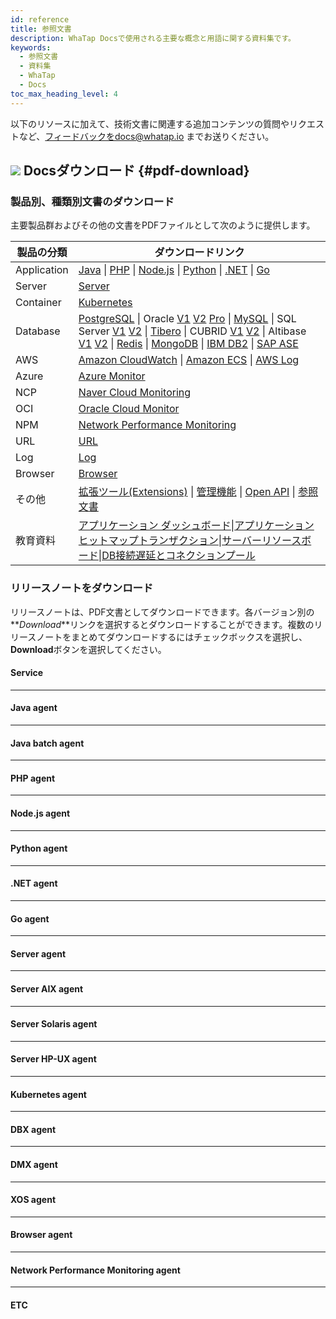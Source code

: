 ```yaml
---
id: reference
title: 参照文書
description: WhaTap Docsで使用される主要な概念と用語に関する資料集です。
keywords:
  - 参照文書
  - 資料集
  - WhaTap
  - Docs
toc_max_heading_level: 4
---
```


以下のリソースに加えて、技術文書に関連する追加コンテンツの質問やリクエストなど、フィードバックをdocs@whatap.io までお送りください。


<DocCardList/>

## ![](/img/ic-pdf-download.svg) Docsダウンロード {#pdf-download}

### 製品別、種類別文書のダウンロード

主要製品群およびその他の文書をPDFファイルとして次のように提供します。

<div class='download-pdf'>

| 製品の分類       | ダウンロードリンク                                                                                                                                                                                                                                                                                                                                                                                                                                                                                                                                                                                                                                                                                                                                                                                                                                                                                                                                                                                                                                                                                                                                                                                                                                                                                                                                                                                                                                                                                                                                                                                                                                                                                                      |
| ----------- | -------------------------------------------------------------------------------------------------------------------------------------------------------------------------------------------------------------------------------------------------------------------------------------------------------------------------------------------------------------------------------------------------------------------------------------------------------------------------------------------------------------------------------------------------------------------------------------------------------------------------------------------------------------------------------------------------------------------------------------------------------------------------------------------------------------------------------------------------------------------------------------------------------------------------------------------------------------------------------------------------------------------------------------------------------------------------------------------------------------------------------------------------------------------------------------------------------------------------------------------------------------------------------------------------------------------------------------------------------------------------------------------------------------------------------------------------------------------------------------------------------------------------------------------------------------------------------------------------------------------------------------------------------------------------------------------------------------- |
| Application | [Java](https://github.com/whatap/whatap-docs/releases/download/v2.16.0/whatap-apm-java-monitoring.pdf) \| [PHP](https://github.com/whatap/whatap-docs/releases/download/v2.16.0/whatap-apm-php-monitoring.pdf) \| [Node.js](https://github.com/whatap/whatap-docs/releases/download/v2.16.0/whatap-apm-nodejs-monitoring.pdf) \| [Python](https://github.com/whatap/whatap-docs/releases/download/v2.16.0/whatap-apm-python-monitoring.pdf) \| [.NET](https://github.com/whatap/whatap-docs/releases/download/v2.16.0/whatap-apm-dotnet-monitoring.pdf) \| [Go](https://github.com/whatap/whatap-docs/releases/download/v2.16.0/whatap-apm-go-monitoring.pdf)                                                                                                                                                                                                                                                                                                                                                                                                                                                                                                                                                                                                                                                                                                                                                                                                                                                                                                                                                                                                                                                  |
| Server      | [Server](https://github.com/whatap/whatap-docs/releases/download/v2.16.0/whatap-server-monitoring.pdf)                                                                                                                                                                                                                                                                                                                                                                                                                                                                                                                                                                                                                                                                                                                                                                                                                                                                                                                                                                                                                                                                                                                                                                                                                                                                                                                                                                                                                                                                                                                                                                                                         |
| Container   | [Kubernetes](https://github.com/whatap/whatap-docs/releases/download/v2.16.0/whatap-kubernetes-monitoring.pdf)                                                                                                                                                                                                                                                                                                                                                                                                                                                                                                                                                                                                                                                                                                                                                                                                                                                                                                                                                                                                                                                                                                                                                                                                                                                                                                                                                                                                                                                                                                                                                                                                 |
| Database    | [PostgreSQL](https://github.com/whatap/whatap-docs/releases/download/v2.16.0/whatap-db-postgresql-monitoring.pdf) \| Oracle [V1](https://content.whatap.io/24/07/01/003046whatap-db-oracle-monitoring.pdf) [V2](https://github.com/whatap/whatap-docs/releases/download/v2.16.0/whatap-db-oracle-v2-monitoring.pdf) [Pro](https://github.com/whatap/whatap-docs/releases/download/v2.16.0/whatap-db-oracle-pro-monitoring.pdf) \| [MySQL](https://github.com/whatap/whatap-docs/releases/download/v2.16.0/whatap-db-mysql-monitoring.pdf) \| SQL Server [V1](https://content.whatap.io/24/11/01/003310whatap-db-mssql-monitoring.pdf) [V2](https://github.com/whatap/whatap-docs/releases/download/v2.16.0/whatap-db-mssql-monitoring.pdf) \| [Tibero](https://github.com/whatap/whatap-docs/releases/download/v2.16.0/whatap-db-tibero-monitoring.pdf) \| CUBRID [V1](https://content.whatap.io/24/09/02/042728whatap-db-cubrid-monitoring.pdf) [V2](https://github.com/whatap/whatap-docs/releases/download/v2.16.0/whatap-db-cubrid-monitoring.pdf) \| Altibase [V1](https://content.whatap.io/24/08/01/044450whatap-db-altibase-monitoring.pdf) [V2](https://github.com/whatap/whatap-docs/releases/download/v2.16.0/whatap-db-altibase-monitoring.pdf) \| [Redis](https://github.com/whatap/whatap-docs/releases/download/v2.16.0/whatap-db-redis-monitoring.pdf) \| [MongoDB](https://github.com/whatap/whatap-docs/releases/download/v2.16.0/whatap-db-mongodb-monitoring.pdf) \| [IBM DB2](https://github.com/whatap/whatap-docs/releases/download/v2.16.0/whatap-db-db2-monitoring.pdf) \| [SAP ASE](https://github.com/whatap/whatap-docs/releases/download/v2.16.0/whatap-db-sapase-monitoring.pdf) |
| AWS         | [Amazon CloudWatch](https://github.com/whatap/whatap-docs/releases/download/v2.16.0/whatap-amazon-cloudwatch.pdf) \| [Amazon ECS](https://github.com/whatap/whatap-docs/releases/download/v2.16.0/whatap-amazon-ecs.pdf) \| [AWS Log](https://github.com/whatap/whatap-docs/releases/download/v2.16.0/whatap-aws-log-monitoring.pdf)                                                                                                                                                                                                                                                                                                                                                                                                                                                                                                                                                                                                                                                                                                                                                                                                                                                                                                                                                                                                                                                                                                                                                                                                                                                                                                                                                                           |
| Azure       | [Azure Monitor](https://github.com/whatap/whatap-docs/releases/download/v2.16.0/whatap-azure.pdf)                                                                                                                                                                                                                                                                                                                                                                                                                                                                                                                                                                                                                                                                                                                                                                                                                                                                                                                                                                                                                                                                                                                                                                                                                                                                                                                                                                                                                                                                                                                                                                                                              |
| NCP         | [Naver Cloud Monitoring](https://github.com/whatap/whatap-docs/releases/download/v2.16.0/whatap-ncloud.pdf)                                                                                                                                                                                                                                                                                                                                                                                                                                                                                                                                                                                                                                                                                                                                                                                                                                                                                                                                                                                                                                                                                                                                                                                                                                                                                                                                                                                                                                                                                                                                                                                                    |
| OCI         | [Oracle Cloud Monitor](https://github.com/whatap/whatap-docs/releases/download/v2.16.0/whatap-oracle-cloud.pdf)                                                                                                                                                                                                                                                                                                                                                                                                                                                                                                                                                                                                                                                                                                                                                                                                                                                                                                                                                                                                                                                                                                                                                                                                                                                                                                                                                                                                                                                                                                                                                                                                |
| NPM         | [Network Performance Monitoring](https://github.com/whatap/whatap-docs/releases/download/v2.16.0/whatap-network-performance-monitoring.pdf)                                                                                                                                                                                                                                                                                                                                                                                                                                                                                                                                                                                                                                                                                                                                                                                                                                                                                                                                                                                                                                                                                                                                                                                                                                                                                                                                                                                                                                                                                                                                                                    |
| URL         | [URL](https://github.com/whatap/whatap-docs/releases/download/v2.16.0/whatap-url-monitoring.pdf)                                                                                                                                                                                                                                                                                                                                                                                                                                                                                                                                                                                                                                                                                                                                                                                                                                                                                                                                                                                                                                                                                                                                                                                                                                                                                                                                                                                                                                                                                                                                                                                                               |
| Log         | [Log](https://github.com/whatap/whatap-docs/releases/download/v2.16.0/whatap-log-monitoring.pdf)                                                                                                                                                                                                                                                                                                                                                                                                                                                                                                                                                                                                                                                                                                                                                                                                                                                                                                                                                                                                                                                                                                                                                                                                                                                                                                                                                                                                                                                                                                                                                                                                               |
| Browser     | [Browser](https://github.com/whatap/whatap-docs/releases/download/v2.16.0/whatap-browser-monitoring.pdf)                                                                                                                                                                                                                                                                                                                                                                                                                                                                                                                                                                                                                                                                                                                                                                                                                                                                                                                                                                                                                                                                                                                                                                                                                                                                                                                                                                                                                                                                                                                                                                                                       |
| その他         | [拡張ツール(Extensions)](https://github.com/whatap/whatap-docs/releases/download/v2.16.0/whatap-extensions.pdf) \| [管理機能](https://github.com/whatap/whatap-docs/releases/download/v2.16.0/whatap-manage.pdf) \| [Open API](https://content.whatap.io/24/08/01/044452whatap-open-api.pdf) \| [参照文書](https://github.com/whatap/whatap-docs/releases/download/v2.16.0/whatap-reference.pdf)                                                                                                                                                                                                                                                                                                                                                                                                                                                                                                                                                                                                                                                                                                                                                                                                                                                                                                                                                                                                                                                                                                                                                                                                                                                                                                                            |
| 教育資料        | [アプリケーション ダッシュボード](https://content.whatap.io/24/02/01/052908whatap-best-practice-guides-about-apm-dashboard.pdf)\|[アプリケーション ヒットマップトランザクション](https://content.whatap.io/24/02/01/052909whatap-best-practice-guides-about-apm-hitmap-class.pdf)\|[サーバーリソースボード](https://content.whatap.io/24/02/01/052909whatap-best-practice-guides-about-server-dashboard.pdf)\|[DB接続遅延とコネクションプール](https://content.whatap.io/24/02/01/052909whatap-best-practice-guides-about-apm-dbc.pdf)                                                                                                                                                                                                                                                                                                                                                                                                                                                                                                                                                                                                                                                                                                                                                                                                                                                                                                                                                                                                                                                                                                                                                                                                                                       |

</div>


<div class='download-release-notes'>

### リリースノートをダウンロード

リリースノートは、PDF文書としてダウンロードできます。各バージョン別の**_Download_**リンクを選択するとダウンロードすることができます。複数のリリースノートをまとめてダウンロードするにはチェックボックスを選択し、**Download**ボタンを選択してください。

#### Service

<PdfDownload typeName='service' pdfList={svList} />

<hr/>

#### Java agent

<PdfDownload typeName='java' pdfList={javaList} />

<hr/>

#### Java batch agent

<PdfDownload typeName='javabatch' pdfList={javaBatchList} />

<hr/>

#### PHP agent

<PdfDownload typeName='php' pdfList={phpList} />

<hr/>

#### Node.js agent

<PdfDownload typeName='nodejs' pdfList={nodejsList} />

<hr/>

#### Python agent

<PdfDownload typeName='python' pdfList={pyList} />

<hr/>

#### .NET agent

<PdfDownload typeName='dotnet' pdfList={dotnetList} />

<hr/>

#### Go agent

<PdfDownload typeName='go' pdfList={goList} />

<hr/>

#### Server agent

<PdfDownload typeName='server' pdfList={serverList} />

<hr/>

#### Server AIX agent

<PdfDownload typeName='server-aix' pdfList={serveraixList} />

<hr/>

#### Server Solaris agent

<PdfDownload typeName='server-solaris' pdfList={serversolarisList} />

<hr/>

#### Server HP-UX agent

<PdfDownload typeName='server-hpux' pdfList={serverhpuxList} />

<hr/>

#### Kubernetes agent

<PdfDownload typeName='k8s' pdfList={k8sList} />

<hr/>

#### DBX agent

<PdfDownload typeName='dbx' pdfList={dbxList} />

<hr/>

#### DMX agent

<PdfDownload typeName='dmx' pdfList={dmxList} />

<hr/>

#### XOS agent

<PdfDownload typeName='xos' pdfList={xosList} />

<hr/>

#### Browser agent

<PdfDownload typeName='browser' pdfList={browserList} />

<hr/>

#### Network Performance Monitoring agent

<PdfDownload typeName='npm' pdfList={npmList} />

<hr/>

#### ETC

<PdfDownload typeName='etc' pdfList={etcList} />

</div>
